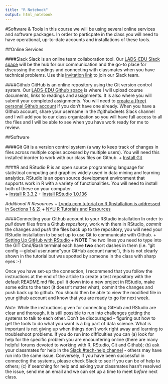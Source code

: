 ```yaml
---
title: "R Notebook"
output: html_notebook
---
```


#Software & Tools
In this course we will be using several online services and software packages. In order to particpate in the class you will need to have operational, up-to-date accounts and installations of these tools.

##Online Services

####Slack
Slack is an online team collaboration tool. Our [LADS-EDU Slack space](https://ladsedu.slack.com) will be the hub for our communication and the go-to place for discussing the readings and connecting with classmates when you have technical problems. Use this [invitation link](https://ladsedu.slack.com/shared_invite/MTMyMzAwMTI0NzkwLTE0ODUyNTQyOTktYjRmOTg2MDhmYQ) to join our Slack team.

####Github
GitHub is an online repository using the Git version control system. Our [LADS-EDU Github space](https://github.com/learninganalytics-datascience-edu) is where I will upload course documents, links to readings and assignments. It is also where you will submit your completed assignments. You will need to [create a (free) personal Github account](https://github.com/join?source=header) if you don't have one already. When you have a Github account, share your username in the #githubdeets Slack channel and I will add you to our class organization so you will have full access to all the files and I will be able to see when you have work ready for me to review.

##Software

####Git
Git is a version control system (a way to keep track of changes in files across multiple copies accessed by multiple users). You will need this installed inorder to work with our class files on Github.
  + [Install Git](https://git-scm.com/downloads)
  
####R and RStudio
R is an open source programming language for statistical computing and graphics widely used in data mining and learning analytics. RStudio is an open source development environment that supports work in R with a variety of functionalities. You will need to install both of these on your computer.  
  + [Install R 3.3.2](https://cran.rstudio.com/)
  + [Install RStudio 1.0.136](https://www.rstudio.com/)

*Additional R Resources*
  + [Lynda.com tutorial on R (Installation is addressed in Sections 1 & 2)](http://www.lynda.com/R-tutorials/Up-Running-R/120612-2.html?org=nyu.edu)
  + [NYU R Tutorials and Resources](http://guides.nyu.edu/r)
  
####Connecting your Github account to your RStudio installation 
In order to *pull* down files from a Github *repository*, work with them in RStudio, *commit* the changes and *push* the files back up to the repository, you will need your RStudio installation to be set up to use Git to communicate with Github. 
  + [Setting Up GitHub with RStudio](http://www.molecularecologist.com/2013/11/using-github-with-r-and-rstudio/)
  + **NOTE** The two lines you need to type into the GIT Cmd/Bash terminal each have **two** short dashes in them (i.e. "git config –-global user.name "your GitHub account name"), this is not clearly shown in the tutorial but was spotted by someone in the class with sharp eyes :-)
  
Once you have set-up the connection, I recommend that you follow the instructions at the end of the article to create a test repository with the default README.md file, pull it down into a new project in RStudio, make some edits to the text (it doesn't matter what), commit the changes and push back up to github. You should then be able to view the modified file in your github account and know that you are ready to go for next week.

*Note*: While the instructions given for connecting GitHub and RStudio are clear and thorough, it is still possible to run into challenges getting the systems to talk to each other. Don't be discouraged -  figuring out how to get the tools to do what you want is a big part of data science. What is important is not giving up when things don't work right away and learning to troubleshoot problems. If you do run into difficulties you can (a) look for help for the specific problem you are encountering online (there are many helpful forums devoted to working with R, RStudio, Git and Github); (b) ask your classmates for help in the [Slack #tech-help channel](https://ladsedu.slack.com/messages/tech-help/) - others may have run into the same issue. Conversely, if you have been successful in connecting the systems, please check Slack to see if you can be of help to others; (c) if searching for help and asking your classmates hasn't resolved the issue, send me an email and we can set up a time to meet *before* next class. 
